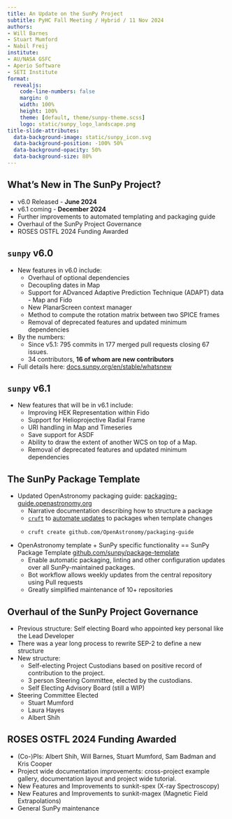 ```yaml
---
title: An Update on the SunPy Project
subtitle: PyHC Fall Meeting / Hybrid / 11 Nov 2024
authors:
- Will Barnes
- Stuart Mumford
- Nabil Freij
institute:
- AU/NASA GSFC
- Aperio Software
- SETI Institute
format:
  revealjs:
    code-line-numbers: false
    margin: 0
    width: 100%
    height: 100%
    theme: [default, theme/sunpy-theme.scss]
    logo: static/sunpy_logo_landscape.png
title-slide-attributes:
  data-background-image: static/sunpy_icon.svg
  data-background-position: -100% 50%
  data-background-opacity: 50%
  data-background-size: 80%
---
```


## What's New in The SunPy Project? {background-image="static/sunpy_icon.svg" background-size="70%" background-opacity="50%"}

- v6.0 Released - **June 2024**
- v6.1 coming - **December 2024**
- Further improvements to automated templating and packaging guide
- Overhaul of the SunPy Project Governance
- ROSES OSTFL 2024 Funding Awarded

## `sunpy` v6.0 {background-image="static/sunpy_icon.svg" background-size="70%" background-opacity="50%"}

- New features in v6.0 include:
    - Overhaul of optional dependencies
    - Decoupling dates in Map
    - Support for ADvanced Adaptive Prediction Technique (ADAPT) data - Map and Fido
    - New PlanarScreen context manager
    - Method to compute the rotation matrix between two SPICE frames
    - Removal of deprecated features and updated minimum dependencies
- By the numbers:
  - Since v5.1: 795 commits in 177 merged pull requests closing 67 issues.
  - 34 contributors, **16 of whom are new contributors**
- Full details here: [docs.sunpy.org/en/stable/whatsnew](https://docs.sunpy.org/en/stable/whatsnew)

## `sunpy` v6.1 {background-image="static/sunpy_icon.svg" background-size="70%" background-opacity="50%"}

- New features that will be in v6.1 include:
    - Improving HEK Representation within Fido
    - Support for Helioprojective Radial Frame
    - URI handling in Map and Timeseries
    - Save support for ASDF
    - Ability to draw the extent of another WCS on top of a Map.
    - Removal of deprecated features and updated minimum dependencies

## The SunPy Package Template

- Updated OpenAstronomy packaging guide: [packaging-guide.openastronomy.org](https://packaging-guide.openastronomy.org)
  - Narrative documentation describing how to structure a package
  - [`cruft`](https://cruft.github.io/) to [automate updates](https://github.com/sunpy/sunkit-magex/pull/16) to packages when template changes
  - ```shell
  cruft create github.com/OpenAstronomy/packaging-guide
  ```

- OpenAstronomy template + SunPy specific functionality == SunPy Package Template [github.com/sunpy/package-template](https://github.com/sunpy/package-template)
  - Enable automatic packaging, linting and other configuration updates over all SunPy-maintained packages.
  - Bot workflow allows weekly updates from the central repository using Pull requests
  - Greatly simplified maintenance of 10+ repositories

## Overhaul of the SunPy Project Governance

- Previous structure: Self electing Board who appointed key personal like the Lead Developer
- There was a year long process to rewrite SEP-2 to define a new structure
- New structure:
    - Self-electing Project Custodians based on positive record of contribution to the project.
    - 3 person Steering Committee, elected by the custodians.
    - Self Electing Advisory Board (still a WIP)
- Steering Committee Elected
     - Stuart Mumford
     - Laura Hayes
     - Albert Shih

## ROSES OSTFL 2024 Funding Awarded

- (Co-)PIs: Albert Shih, Will Barnes, Stuart Mumford, Sam Badman and Kris Cooper
- Project wide documentation improvements: cross-project example gallery, documentation layout and project wide tutorial.
- New Features and Improvements to sunkit-spex (X-ray Spectroscopy)
- New Features and Improvements to sunkit-magex (Magnetic Field Extrapolations)
- General SunPy maintenance
